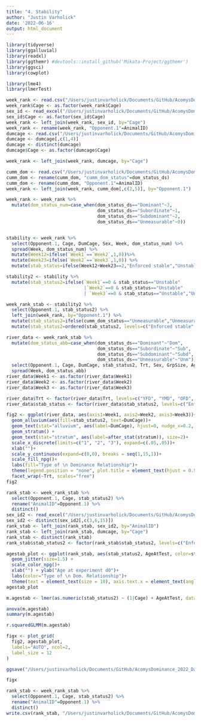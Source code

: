 ```yaml
---
title: "4. Stability"
author: "Justin Varholick"
date: '2022-06-16'
output: html_document
---
```


```r
library(tidyverse)
library(ggalluvial)
library(readxl)
library(ggthemr) #devtools::install_github('Mikata-Project/ggthemr')
library(ggsci)
library(cowplot)

library(lme4)
library(lmerTest)
```

```r
week_rank <- read.csv("/Users/justinvarholick/Documents/GitHub/AcomysDominance_2022_Data_Results/Data/dscorebweek_edited.csv")
week_rank$Cage <- as.factor(week_rank$Cage)
sex_id <- read_excel("/Users/justinvarholick/Documents/GitHub/AcomysDominance_2022_Data_Results/Data/AcomysDomRegen_Inventory.xlsx", sheet = "Sheet3")
sex_id$Cage <- as.factor(sex_id$Cage)
week_rank <- left_join(week_rank, sex_id, by="Cage")
week_rank <- rename(week_rank, "Opponent.1"=AnimalID)
dumcage <- read.csv("/Users/justinvarholick/Documents/GitHub/AcomysDominance_2022_Data_Results/Data/dscorebyanimal_edited.csv")
dumcage <- dumcage[,c(1,4)]
dumcage <- distinct(dumcage)
dumcage$Cage <- as.factor(dumcage$Cage)

week_rank <- left_join(week_rank, dumcage, by="Cage")

cumm_dom <- read.csv("/Users/justinvarholick/Documents/GitHub/AcomysDominance_2022_Data_Results/Data/dscorebyanimal_edited.csv")
cumm_dom <- rename(cumm_dom, "cumm_dom_status"=dom_status_ds)
cumm_dom <- rename(cumm_dom, "Opponent.1"=AnimalID)
week_rank <- left_join(week_rank, cumm_dom[,c(2,5)], by="Opponent.1")

week_rank <- week_rank %>%
  mutate(dom_status_num=case_when(dom_status_ds=="Dominant"~3,
                                  dom_status_ds=="Subordinate"~1,
                                  dom_status_ds=="Subdominant"~2,
                                  dom_status_ds=="Unmeasurable"~0))


stability <- week_rank %>% 
  select(Opponent.1, Cage, DumCage, Sex, Week, dom_status_num) %>% 
  spread(Week, dom_status_num) %>% 
  mutate(Week12=ifelse(`Week1`==`Week2`,1,0))%>% 
  mutate(Week23=ifelse(`Week2`==`Week3`,1,0)) %>% 
  mutate(stab_status=ifelse(Week12+Week23==2,"Enforced stable","Unstable"))

stability2 <- stability %>% 
  mutate(stab_status2=ifelse(`Week1`==0 & stab_status=="Unstable" 
                             |`Week2`==0 & stab_status=="Unstable"
                             | `Week3`==0 & stab_status=="Unstable","Unenforced stable",stab_status))

week_rank_stab <- stability2 %>% 
  select(Opponent.1, stab_status2) %>% 
  left_join(week_rank, by="Opponent.1") %>% 
  mutate(stab_status2=ifelse(cumm_dom_status=="Unmeasurable","Unmeasurable",stab_status2)) %>% 
  mutate(stab_status2=ordered(stab_status2, levels=c("Enforced stable", "Unstable", "Unenforced stable", "Unmeasurable")))
```



```r
river_data <- week_rank_stab %>% 
  mutate(dom_status_abb=case_when(dom_status_ds=="Dominant"~"Dom",
                                  dom_status_ds=="Subordinate"~"Sub",
                                  dom_status_ds=="Subdominant"~"Subd",
                                  dom_status_ds=="Unmeasurable"~"Unm"))%>% 
  select(Opponent.1, Cage, DumCage, stab_status2, Trt, Sex, GrpSize, Age, Week, dom_status_abb) %>% 
  spread(Week, dom_status_abb)
river_data$Week1 <- as.factor(river_data$Week1)
river_data$Week2 <- as.factor(river_data$Week2)
river_data$Week3 <- as.factor(river_data$Week3)

river_data$Trt <- factor(river_data$Trt, levels=c("YFD", "YMD", "OFD", "YMT"))
river_data$stab_status <- factor(river_data$stab_status2, levels=c("Enforced stable", "Unstable", "Unenforced stable", "Unmeasurable"))

```


```r

fig2 <- ggplot(river_data, aes(axis1=Week1, axis2=Week2, axis3=Week3))+
  geom_alluvium(aes(fill=stab_status2, text=DumCage))+
  geom_text(stat="alluvium", aes(label=DumCage), hjust=0, nudge_x=0.2, size=3)+
  geom_stratum() + 
  geom_text(stat="stratum", aes(label=after_stat(stratum)), size=2)+
  scale_x_discrete(limits=c("1", "2", "3"), expand=c(.05,.05))+
  xlab("")+
  scale_y_continuous(expand=c(0,0), breaks = seq(1,15,1))+
  scale_fill_npg()+
  labs(fill="Type of \n Dominance Relationship")+
  theme(legend.position = "none", plot.title = element_text(hjust = 0.5), axis.text.y=element_blank(), axis.ticks.y=element_blank())+
  facet_wrap(~Trt, scales="free")
fig2
```
```r
rank_stab <- week_rank_stab %>% 
  select(Opponent.1, Cage, stab_status2) %>% 
  rename("AnimalID"=Opponent.1) %>% 
  distinct()
sex_id2 <- read_excel("/Users/justinvarholick/Documents/GitHub/AcomysDominance_2022_Data_Results/Data/AcomysDomRegen_Inventory.xlsx", sheet = "Sheet1")
sex_id2 <- distinct(sex_id2[,c(3,6,15)])
rank_stab <- left_join(rank_stab, sex_id2, by="AnimalID")
rank_stab <- left_join(rank_stab, dumcage, by="Cage")
rank_stab <- distinct(rank_stab)
rank_stab$stab_status2 <- factor(rank_stab$stab_status2, levels=c("Enforced stable", "Unstable", "Unenforced stable", "Unmeasurable"))

agestab_plot <- ggplot(rank_stab, aes(stab_status2, AgeAtTest, color=stab_status2, label=DumCage))+
  geom_jitter(size=1.5) +
  scale_color_npg()+
  xlab("") + ylab("Age at experiment d0")+
  labs(color="Type of \n Dom. Relationship")+
  theme(text = element_text(size = 10), axis.text.x = element_text(angle = 45, vjust = 1, hjust=1))
agestab_plot
```
```r
m.agestab <- lmer(as.numeric(stab_status2) ~ (1|Cage) + AgeAtTest, data=rank_stab)

anova(m.agestab)
summary(m.agestab)

r.squaredGLMM(m.agestab)
```

```r

figx <- plot_grid(
  fig2, agestab_plot,
  labels="AUTO", ncol=2,
  label_size = 12
)

ggsave("/Users/justinvarholick/Documents/GitHub/AcomysDominance_2022_Data_Results/R generated figures/Fig2_stab_plots.tiff", figx, units="in", width = 7, height = 4, device='tiff', dpi=300)

figx
```
```r
rank_stab <- week_rank_stab %>% 
  select(Opponent.1, Cage, stab_status2) %>% 
  rename("AnimalID"=Opponent.1) %>% 
  distinct()
write.csv(rank_stab, "/Users/justinvarholick/Documents/GitHub/AcomysDominance_2022_Data_Results/Data/stabilitybycage.csv")
```

